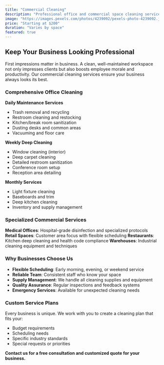 ```yaml
---
title: "Commercial Cleaning"
description: "Professional office and commercial space cleaning services to maintain a healthy, productive work environment."
image: "https://images.pexels.com/photos/4239092/pexels-photo-4239092.jpeg"
price: "Starting at $200"
duration: "Varies by space"
featured: true
---
```


## Keep Your Business Looking Professional

First impressions matter in business. A clean, well-maintained workspace not only impresses clients but also boosts employee morale and productivity. Our commercial cleaning services ensure your business always looks its best.

### Comprehensive Office Cleaning

**Daily Maintenance Services**
- Trash removal and recycling
- Restroom cleaning and restocking
- Kitchen/break room sanitization
- Dusting desks and common areas
- Vacuuming and floor care

**Weekly Deep Cleaning**
- Window cleaning (interior)
- Deep carpet cleaning
- Detailed restroom sanitization
- Conference room setup
- Reception area detailing

**Monthly Services**
- Light fixture cleaning
- Baseboards and trim
- Deep kitchen cleaning
- Inventory and supply management

### Specialized Commercial Services

**Medical Offices**: Hospital-grade disinfection and specialized protocols
**Retail Spaces**: Customer area focus with flexible scheduling
**Restaurants**: Kitchen deep cleaning and health code compliance
**Warehouses**: Industrial cleaning equipment and techniques

### Why Businesses Choose Us

- **Flexible Scheduling**: Early morning, evening, or weekend service
- **Reliable Team**: Consistent staff who know your space
- **Supply Management**: We handle all cleaning supplies and equipment
- **Quality Assurance**: Regular inspections and feedback systems
- **Emergency Services**: Available for unexpected cleaning needs

### Custom Service Plans

Every business is unique. We work with you to create a cleaning plan that fits your:
- Budget requirements
- Scheduling needs
- Specific industry standards
- Special requests or priorities

**Contact us for a free consultation and customized quote for your business.**